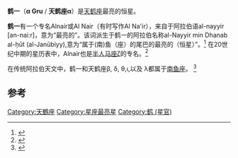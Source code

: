 {{Starbox begin |
   name=鹤一 }}
{{Starbox observe |
  epoch=J2000 |
  ra={{RA|22|08|14.0}} |
  dec={{DEC|-46|57|39.5}} |
  appmag_v=+1.73 |
  星官= [[近南极星区|近南极星区]] [[鹤|鹤]] |
  constell=[[天鹤座|天鹤座]] }}
{{Starbox character |
  class=B7 IV |
  b-v=-0.13 |
  u-b=-0.46 |
  variable=None }}
{{Starbox astrometry |
  radial_v=+10.9 |
  prop_mo_ra=127.6 |
  prop_mo_dec=-147.9 |
  gal_lat=-52.4737 |
  gal_lon=349.9985 |
  parallax=32.16 |
  p_error=0.82 |
  absmag_v=-0.74 }}
{{Starbox detail|
  mass=4.1 |
  radius=3.4 |
  luminosity=380 | 
  temperature=13,500 |
  metal=? |
  rotation=~236 km/s. |
  age=? }}
{{Starbox catalog |
  names=Al Na'ir, [[Henry_L._Giclas_catalogue|Gl]] 848.2, [[Harvard_Revised_catalogue|HR]] 8425,  [[Cordoba_Durchmusterung|CD]] -47°14063, [[Henry_Draper_catalogue|HD]] 209952, [[General_Catalogue_of_Trigonometric_Parallaxes|GCTP]] 5339.00, [[Smithsonian_Astrophysical_Observatory_Star_Catalog|SAO]] 230992, FK5 829, [[Hipparcos_catalogue|HIP]] 109268. }}
{{Starbox end}}

'''鹤一'''（'''α Gru''' / '''天鹤座α'''）是[[天鹤座|天鹤座]]最亮的恒星。

'''鹤一'''有一个专名Alnair或Al Nair（有时写作Al Na'ir），来自于阿拉伯语al-nayyir [an-nai:r]，意为“最亮的”。该词派生于鹤一的阿拉伯名称al-Nayyir min Dhanab al-ḥūt (al-Janūbiyy),意为“属于(南)鱼（座）的尾巴的最亮的（恒星）”。<ref>
{{cite book
  |author= Kunitzsch, P., & Smart, T.,
  |year = 2006
  |title = A Dictionary of Modern star Names: A Short Guide to 254 Star Names and Their Derivations
  |edition = 2nd rev.
  |publisher = [[New_Track_Media#Sky_Publishing|Sky Pub]]
  |location = [[Cambridge,_Massachusetts|Cambridge]], [[Massachusetts|MA]]
  |isbn = 9781931559447
  |page = 39}}</ref> 在20世纪中期的星历表中，Alnair也是[[半人马座ζ|半人马座ζ]]的专名。<ref>{{cite book
  |author= Kunitzsch, P.,
  |year = 1959
  |title = Arabische Sternnamen in Europa
  |publisher = [[Otto_Harrassowitz|Otto Harrassowitz]]
  |location = [[Wiesbaden|Wiesbaden]]
  |page = 128}}</ref>

在传统阿拉伯天文中，鹤一和天鹤座β, δ, θ,ι,以及 λ都属于[[南鱼座|南鱼座]]。 <ref>{{cite book
  |author= [[Richard_Hinckley_Allen|Allen, R. H.,]]
  |year = 1963
  |title = [[Star_Names:_Their_Lore_and_Meaning|Star Names: Their Lore and Meaning]]
  |edition = [[Reprint|rep]].
  |publisher = [[Dover_Publications|Dover Publications]] Inc.
  |location = [[New_York_City|New York]], [[New_York|NY]]
  |isbn = 0486210790
  |page = [https://archive.org/details/starnamestheirlo00alle/page/237 237]}}</ref>

==参考==
{{Reflist}}

[[Category:天鶴座|Category:天鶴座]]
[[Category:星座最亮星|Category:星座最亮星]]
[[Category:鹤_(星官)|Category:鹤 (星官)]]